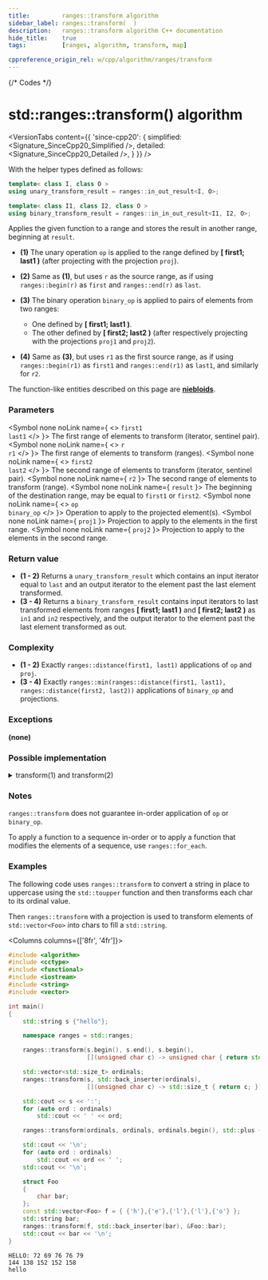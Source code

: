 ```yaml
---
title:         ranges::transform algorithm
sidebar_label: ranges::transform(  )
description:   ranges::transform algorithm C++ documentation
hide_title:    true
tags:          [ranges, algorithm, transform, map]

cppreference_origin_rel: w/cpp/algorithm/ranges/transform
---
```



{/* Codes */}


# std::ranges::transform() algorithm

<VersionTabs content={{
	'since-cpp20': {
		simplified:	<Signature_SinceCpp20_Simplified />,
		detailed:	<Signature_SinceCpp20_Detailed />,
	}
}} />

With the helper types defined as follows:
```cpp
template< class I, class O >
using unary_transform_result = ranges::in_out_result<I, O>;

template< class I1, class I2, class O >
using binary_transform_result = ranges::in_in_out_result<I1, I2, O>;
```

Applies the given function to a range and stores the result in another range, beginning at `result`.

- **(1)** The unary operation `op` is applied to the range defined by **[ first1; last1 )** (after projecting with the projection `proj`).

- **(2)** Same as **(1)**, but uses `r` as the source range, as if using `ranges::begin(r)` as `first` and `ranges::end(r)` as `last`.

- **(3)** The binary operation `binary_op` is applied to pairs of elements from two ranges:
	- One defined by **[ first1; last1 )**.
	- The other defined by **[ first2; last2 )** (after respectively projecting with the projections `proj1` and `proj2`).

- **(4)** Same as **(3)**, but uses `r1` as the first source range, as if using `ranges::begin(r1)` as `first1` and `ranges::end(r1)` as `last1`, and similarly for `r2`.

The function-like entities described on this page are [**niebloids**](/docs/std/algo/niebloids).

### Parameters

<SymbolTable>

  <Symbol none noLink name={ <> <code>first1</code> <br/> <code>last1</code> </> }>
    The first range of elements to transform (iterator, sentinel pair).
  </Symbol>
  <Symbol none noLink name={ <> <code>r</code> <br/> <code>r1</code> </> }>
    The first range of elements to transform (ranges).
  </Symbol>
  <Symbol none noLink name={ <> <code>first2</code> <br/> <code>last2</code> </> }>
    The second range of elements to transform (iterator, sentinel pair).
  </Symbol>
  <Symbol none noLink name={ <code>r2</code> }>
    The second range of elements to transform (range).
  </Symbol>
  <Symbol none noLink name={ <code>result</code> }>
    The beginning of the destination range, may be equal to <code>first1</code> or <code>first2</code>.
  </Symbol>
  <Symbol none noLink name={ <> <code>op</code> <br/> <code>binary_op</code> </> }>
    Operation to apply to the projected element(s).
  </Symbol>
  <Symbol none noLink name={ <code>proj1</code> }>
    Projection to apply to the elements in the first range.
  </Symbol>
  <Symbol none noLink name={ <code>proj2</code> }>
    Projection to apply to the elements in the second range.
  </Symbol>

</SymbolTable>

### Return value

- **(1 - 2)** Returns a `unary_transform_result` which contains an input iterator equal to `last` and an output iterator to the element past the last element transformed.
- **(3 - 4)** Returns a `binary_transform_result` contains input iterators to last transformed elements from ranges **[ first1; last1 )** and **[ first2; last2 )** as `in1` and `in2` respectively, and the output iterator to the element past the last element transformed as out.

### Complexity

- **(1 - 2)** Exactly `ranges::distance(first1, last1)` applications of `op` and `proj`.
- **(3 - 4)** Exactly `ranges::min(ranges::distance(first1, last1), ranges::distance(first2, last2))` applications of `binary_op` and projections.

### Exceptions

**(none)**

### Possible implementation

<details>
<summary>transform(1) and transform(2)</summary>

```cpp
struct transform_fn
{
	// First version
	template<std::input_iterator I, std::sentinel_for<I> S, std::weakly_incrementable O,
		std::copy_constructible F, class Proj = std::identity>
			requires std::indirectly_writable<O, std::indirect_result_t<F&, std::projected<I, Proj>>>
			constexpr ranges::unary_transform_result<I, O>
			operator()(I first1, S last1, O result, F op, Proj proj = {}) const
			{
				for (; first1 != last1; ++first1, (void)++result)
					*result = std::invoke(op, std::invoke(proj, *first1));

				return {first1, result};
			}

	// Second version
	template<ranges::input_range R, std::weakly_incrementable O,
		std::copy_constructible F, class Proj = std::identity>
			requires std::indirectly_writable<O,
		std::indirect_result_t<F&, std::projected<ranges::iterator_t<R>, Proj>>>
			constexpr ranges::unary_transform_result<ranges::borrowed_iterator_t<R>, O>
			operator()(R&& r, O result, F op, Proj proj = {}) const
			{
				return (*this)(ranges::begin(r), ranges::end(r), result, std::ref(op), std::ref(proj));
			}

	// Third version
	template<std::input_iterator I1, std::sentinel_for<I1> S1,
		std::input_iterator I2, std::sentinel_for<I2> S2,
		std::weakly_incrementable O,
		std::copy_constructible F,
		class Proj1 = std::identity, class Proj2 = std::identity>
			requires std::indirectly_writable<O,
		std::indirect_result_t<F&,
		std::projected<I1, Proj1>,
		std::projected<I2, Proj2>>>
			constexpr ranges::binary_transform_result<I1, I2, O>
			operator()(I1 first1, S1 last1, I2 first2, S2 last2, O result,
					F binary_op, Proj1 proj1 = {}, Proj2 proj2 = {}) const
			{
				for (; first1 != last1 && first2 != last2; ++first1, (void)++first2, (void)++result)
					*result = std::invoke(binary_op,
							std::invoke(proj1, *first1),
							std::invoke(proj2, *first2));

				return {first1, first2, result};
			}

	// Fourth version
	template<ranges::input_range R1, ranges::input_range R2,
		std::weakly_incrementable O, std::copy_constructible F,
		class Proj1 = std::identity, class Proj2 = std::identity>
			requires std::indirectly_writable<O,
		std::indirect_result_t<F&,
		std::projected<ranges::iterator_t<R1>, Proj1>,
		std::projected<ranges::iterator_t<R2>, Proj2>>>
			constexpr ranges::binary_transform_result<ranges::borrowed_iterator_t<R1>,
		ranges::borrowed_iterator_t<R2>, O>
			operator()(R1&& r1, R2&& r2, O result,
					F binary_op, Proj1 proj1 = {}, Proj2 proj2 = {}) const
			{
				return (*this)(ranges::begin(r1), ranges::end(r1),
						ranges::begin(r2), ranges::end(r2),
						result, std::ref(binary_op),
						std::ref(proj1), std::ref(proj2));
			}
};

inline constexpr transform_fn transform;
```

</details>

### Notes

`ranges::transform` does not guarantee in-order application of `op` or `binary_op`.  

To apply a function to a sequence in-order or to apply a function that modifies the elements of a sequence, use `ranges::for_each`.


### Examples

The following code uses `ranges::transform` to convert a string in place to uppercase using the `std::toupper` function and then transforms each char to its ordinal value.  

Then `ranges::transform` with a projection is used to transform elements of `std::vector<Foo>` into chars to fill a `std::string`.

<Columns columns={['8fr', '4fr']}>
<div>

```cpp title='Main.cpp' showLineNumbers
#include <algorithm>
#include <cctype>
#include <functional>
#include <iostream>
#include <string>
#include <vector>

int main()
{
    std::string s {"hello"};

    namespace ranges = std::ranges;

    ranges::transform(s.begin(), s.end(), s.begin(),
                      [](unsigned char c) -> unsigned char { return std::toupper(c); });

    std::vector<std::size_t> ordinals;
    ranges::transform(s, std::back_inserter(ordinals),
                      [](unsigned char c) -> std::size_t { return c; });

    std::cout << s << ':';
    for (auto ord : ordinals)
        std::cout << ' ' << ord;

    ranges::transform(ordinals, ordinals, ordinals.begin(), std::plus {});

    std::cout << '\n';
    for (auto ord : ordinals)
        std::cout << ord << ' ';
    std::cout << '\n';

    struct Foo
    {
        char bar;
    };
    const std::vector<Foo> f = { {'h'},{'e'},{'l'},{'l'},{'o'} };
    std::string bar;
    ranges::transform(f, std::back_inserter(bar), &Foo::bar);
    std::cout << bar << '\n';
}
```

</div>
<div>

```plaintext title="Output"
HELLO: 72 69 76 76 79
144 138 152 152 158
hello
```

</div>
</Columns>
